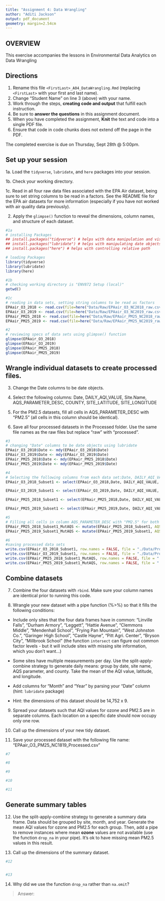 ```yaml
---
title: "Assignment 4: Data Wrangling"
author: "Aditi Jackson"
output: pdf_document
geometry: margin=2.54cm
---
```


## OVERVIEW

This exercise accompanies the lessons in Environmental Data Analytics on Data Wrangling 

## Directions

1. Rename this file `<FirstLast>_A04_DataWrangling.Rmd` (replacing `<FirstLast>` with your first and last name).
2. Change "Student Name" on line 3 (above) with your name.
3. Work through the steps, **creating code and output** that fulfill each instruction.
4. Be sure to **answer the questions** in this assignment document.
5. When you have completed the assignment, **Knit** the text and code into a single PDF file.
6. Ensure that code in code chunks does not extend off the page in the PDF.

The completed exercise is due on Thursday, Sept 28th @ 5:00pm.

## Set up your session 

1a. Load the `tidyverse`,  `lubridate`, and `here` packages into your session.

1b. Check your working directory.

1c. Read in all four raw data files associated with the EPA Air dataset, being sure to set string columns to be read in a factors. See the README file for the EPA air datasets for more information (especially if you have not worked with air quality data previously). 

2. Apply the `glimpse()` function to reveal the dimensions, column names, and structure of each dataset. 

```r
#1a
# installing Packages
## install.packages("tidyverse") # helps with data manipulation and visualization
## install.packages("lubridate") # helps with manipulating date objects
## install.packages("here") # helps with controlling relative path

# loading Packages
library(tidyverse)
library(lubridate)
library(here)

#1b 
# checking working directory is "ENV872 Setup (local)"
getwd()

#1c 
# reading in data sets, setting string columns to be read as factors
EPAair_O3_2018 <- read.csv(file=here("Data/Raw/EPAair_O3_NC2018_raw.csv"),stringsAsFactors = TRUE)
EPAair_O3_2019 <- read.csv(file=here("Data/Raw/EPAair_O3_NC2019_raw.csv"),stringsAsFactors = TRUE)
EPAair_PM25_2018 <- read.csv(file=here("Data/Raw/EPAair_PM25_NC2018_raw.csv"),stringsAsFactors = TRUE)
EPAair_PM25_2019 <- read.csv(file=here("Data/Raw/EPAair_PM25_NC2019_raw.csv"),stringsAsFactors = TRUE)

#2 
# reviewing specs of data sets using glimpse() function
glimpse(EPAair_O3_2018)
glimpse(EPAair_O3_2019)
glimpse(EPAair_PM25_2018)
glimpse(EPAair_PM25_2019)

```


## Wrangle individual datasets to create processed files.

3. Change the Date columns to be date objects.

4. Select the following columns: Date, DAILY_AQI_VALUE, Site.Name, AQS_PARAMETER_DESC, COUNTY, SITE_LATITUDE, SITE_LONGITUDE

5. For the PM2.5 datasets, fill all cells in AQS_PARAMETER_DESC with "PM2.5" (all cells in this column should be identical).

6. Save all four processed datasets in the Processed folder. Use the same file names as the raw files but replace "raw" with "processed".

```r
#3
# changing "Date" columns to be date objects using lubridate
EPAair_O3_2018$Date <- mdy(EPAair_O3_2018$Date)
EPAair_O3_2019$Date <- mdy(EPAair_O3_2019$Date)
EPAair_PM25_2018$Date <- mdy(EPAair_PM25_2018$Date)
EPAair_PM25_2019$Date <- mdy(EPAair_PM25_2019$Date)

#4
# Selecting the following columns from each data set:Date, DAILY_AQI_VALUE, Site.Name, AQS_PARAMETER_DESC, COUNTY, SITE_LATITUDE, SITE_LONGITUDE
EPAair_O3_2018_Subset1 <- select(EPAair_O3_2018,Date, DAILY_AQI_VALUE, Site.Name, AQS_PARAMETER_DESC, COUNTY:SITE_LONGITUDE)

EPAair_O3_2019_Subset1 <- select(EPAair_O3_2019,Date, DAILY_AQI_VALUE, Site.Name, AQS_PARAMETER_DESC, COUNTY:SITE_LONGITUDE)

EPAair_PM25_2018_Subset1 <- select(EPAair_PM25_2018,Date, DAILY_AQI_VALUE, Site.Name, AQS_PARAMETER_DESC, COUNTY:SITE_LONGITUDE)

EPAair_PM25_2019_Subset1 <- select(EPAair_PM25_2019,Date, DAILY_AQI_VALUE, Site.Name, AQS_PARAMETER_DESC, COUNTY:SITE_LONGITUDE)

#5
# Filling all cells in column AQS_PARAMETER_DESC with "PM2.5" for both PM2.5 data sets using mutate() function
EPAair_PM25_2018_Subset1_MutAQS <- mutate(EPAair_PM25_2018_Subset1, AQS_PARAMETER_DESC = "PM2.5")
EPAair_PM25_2019_Subset1_MutAQS <- mutate(EPAair_PM25_2019_Subset1, AQS_PARAMETER_DESC = "PM2.5")

#6
#saving processed data sets
write.csv(EPAair_O3_2018_Subset1, row.names = FALSE, file = "./Data/Processed/EPAair_O3_NC2018_Processed.csv")
write.csv(EPAair_O3_2019_Subset1, row.names = FALSE, file = "./Data/Processed/EPAair_O3_NC2019_Processed.csv")
write.csv(EPAair_PM25_2018_Subset1_MutAQS, row.names = FALSE, file = "./Data/Processed/EPAair_PM25_2018_Processed.csv")
write.csv(EPAair_PM25_2019_Subset1_MutAQS, row.names = FALSE, file = "./Data/Processed/EPAair_PM25_2019_Processed.csv")

```


## Combine datasets

7. Combine the four datasets with `rbind`. Make sure your column names are identical prior to running this code.

8. Wrangle your new dataset with a pipe function (%>%) so that it fills the following conditions: 

  * Include only sites that the four data frames have in common: "Linville Falls", "Durham Armory", "Leggett", "Hattie Avenue", "Clemmons Middle", "Mendenhall School", "Frying Pan Mountain", "West Johnston Co.", "Garinger High School", "Castle Hayne", "Pitt Agri. Center", "Bryson City", "Millbrook School" (the function `intersect` can figure out common factor levels - but it will include sites with missing site information, which you don't want...) 

  * Some sites have multiple measurements per day. Use the split-apply-combine strategy to generate daily means: group by date, site name, AQS parameter, and county. Take the mean of the AQI value, latitude, and longitude.
  
  * Add columns for "Month" and "Year" by parsing your "Date" column (hint: `lubridate` package)
  
  * Hint: the dimensions of this dataset should be 14,752 x 9.

9. Spread your datasets such that AQI values for ozone and PM2.5 are in separate columns. Each location on a specific date should now occupy only one row.

10. Call up the dimensions of your new tidy dataset.

11. Save your processed dataset with the following file name: "EPAair_O3_PM25_NC1819_Processed.csv"

```r
#7 

#8 

#9

#10

#11

```


## Generate summary tables

12. Use the split-apply-combine strategy to generate a summary data frame. Data should be grouped by site, month, and year. Generate the mean AQI values for ozone and PM2.5 for each group. Then, add a pipe to remove instances where mean **ozone** values are not available (use the function `drop_na` in your pipe). It's ok to have missing mean PM2.5 values in this result. 

13. Call up the dimensions of the summary dataset.

```r

#12


#13


```

14. Why did we use the function `drop_na` rather than `na.omit`?

> Answer: 
